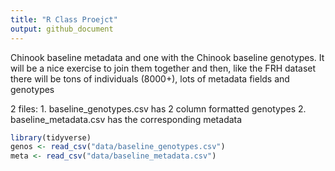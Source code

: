 ```yaml
---
title: "R Class Proejct"
output: github_document
---
```


Chinook baseline metadata and one with the Chinook baseline genotypes. It will be a nice exercise to join them together and then, like the FRH dataset there will be tons of individuals (8000+), lots of metadata fields and genotypes

2 files:
1. baseline_genotypes.csv has 2 column formatted genotypes
2. baseline_metadata.csv has the corresponding metadata

```r
library(tidyverse)
genos <- read_csv("data/baseline_genotypes.csv")
meta <- read_csv("data/baseline_metadata.csv")
```